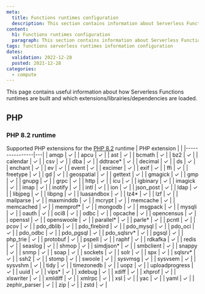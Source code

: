 ```yaml
---
meta:
  title: Functions runtimes configuration
  description: This section contains information about Serverless Function runtimes configurations.
content:
  h1: Functions runtimes configuration
  paragraph: This section contains information about Serverless Function runtimes configurations.
tags: functions serverless runtimes information configuration
dates:
  validation: 2022-12-28
  posted: 2021-12-28
categories:
  - compute
---
```


This page contains useful information about how Serverless Functions runtimes are built and which extensions/librairies/dependencies are loaded.

## PHP

### PHP 8.2 runtime

Supported PHP extensions for the [PHP 8.2](https://www.php.net/ChangeLog-8.php#8.2.0) runtime
| PHP extension  |   |
|----------------|---|
| amqp           | ✓ |
| apcu           | ✓ |
| ast            | ✓ |
| bcmath         | ✓ |
| bz2            | ✓ |
| calendar       | ✓ |
| csv            | ✓ |
| dba            | ✓ |
| ddtrace*       | ✓ |
| decimal        | ✓ |
| ds             | ✓ |
| enchant        | ✓ |
| ev             | ✓ |
| event          | ✓ |
| excimer        | ✓ |
| exif           | ✓ |
| ffi            | ✓ |
| freetype       | ✓ |
| gd             | ✓ |
| geospatial     | ✓ |
| gettext        | ✓ |
| gmagick        | ✓ |
| gmp            | ✓ |
| gnupg          | ✓ |
| grpc           | ✓ |
| http           | ✓ |
| icu            | ✓ |
| igbinary       | ✓ |
| imagick        | ✓ |
| imap           | ✓ |
| inotify        | ✓ |
| intl           | ✓ |
| ion            | ✓ |
| json_post      | ✓ |
| ldap           | ✓ |
| libjpeg        | ✓ |
| libpng         | ✓ |
| luasandbox     | ✓ |
| lz4*           | ✓ |
| lzf            | ✓ |
| mailparse      | ✓ |
| maxminddb      | ✓ |
| mcrypt         | ✓ |
| memcache       | ✓ |
| memcached      | ✓ |
| memprof*       | ✓ |
| mongodb        | ✓ |
| msgpack        | ✓ |
| mysqli         | ✓ |
| oauth          | ✓ |
| oci8           | ✓ |
| odbc           | ✓ |
| opcache        | ✓ |
| opencensus     | ✓ |
| openssl        | ✓ |
| openswoole     | ✓ |
| parallel*      | ✓ |
| parle*         | ✓ |
| pcntl          | ✓ |
| pcov           | ✓ |
| pdo_dblib      | ✓ |
| pdo_firebird   | ✓ |
| pdo_mysql      | ✓ |
| pdo_oci        | ✓ |
| pdo_odbc       | ✓ |
| pdo_pgsql      | ✓ |
| pdo_sqlsrv*    | ✓ |
| pgsql          | ✓ |
| php_trie       | ✓ |
| protobuf       | ✓ |
| pspell         | ✓ |
| raphf          | ✓ |
| rdkafka        | ✓ |
| redis          | ✓ |
| seaslog        | ✓ |
| shmop          | ✓ |
| simdjson*      | ✓ |
| smbclient      | ✓ |
| snappy         | ✓ |
| snmp           | ✓ |
| soap           | ✓ |
| sockets        | ✓ |
| solr           | ✓ |
| spx            | ✓ |
| sqlsrv*        | ✓ |
| ssh2           | ✓ |
| stomp          | ✓ |
| swoole         | ✓ |
| sysvmsg        | ✓ |
| sysvsem        | ✓ |
| sysvshm        | ✓ |
| tidy           | ✓ |
| timezonedb     | ✓ |
| uopz           | ✓ |
| uploadprogress | ✓ |
| uuid           | ✓ |
| vips*          | ✓ |
| xdebug         | ✓ |
| xdiff          | ✓ |
| xhprof         | ✓ |
| xlswriter      | ✓ |
| xmldiff        | ✓ |
| xmlrpc         | ✓ |
| xsl            | ✓ |
| yac            | ✓ |
| yaml           | ✓ |
| zephir_parser  | ✓ |
| zip            | ✓ |
| zstd           | ✓ |